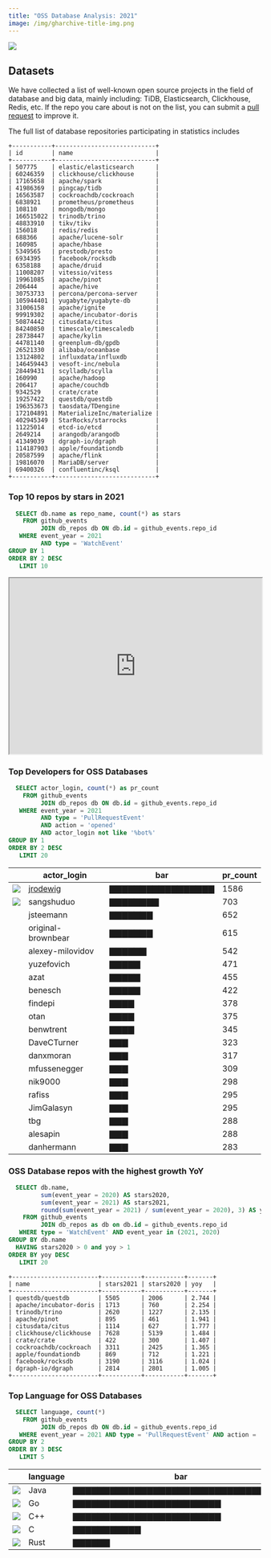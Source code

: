 ```yaml
---
title: "OSS Database Analysis: 2021"
image: /img/gharchive-title-img.png
---
```



![](/img/gharchive-title-img.png)

## Datasets

We have collected a list of well-known open source projects in the field of database and big data, mainly including: TiDB, Elasticsearch, Clickhouse, Redis, etc. If the repo you care about is not on the list, you can submit a [pull request](https://github.com/hooopo/gharchive/blob/main/meta/repos/db_repos.yml) to improve it.

The full list of database repositories participating in statistics includes

 ```
 +-----------+----------------------------+
| id        | name                       |
+-----------+----------------------------+
| 507775    | elastic/elasticsearch      |
| 60246359  | clickhouse/clickhouse      |
| 17165658  | apache/spark               |
| 41986369  | pingcap/tidb               |
| 16563587  | cockroachdb/cockroach      |
| 6838921   | prometheus/prometheus      |
| 108110    | mongodb/mongo              |
| 166515022 | trinodb/trino              |
| 48833910  | tikv/tikv                  |
| 156018    | redis/redis                |
| 688366    | apache/lucene-solr         |
| 160985    | apache/hbase               |
| 5349565   | prestodb/presto            |
| 6934395   | facebook/rocksdb           |
| 6358188   | apache/druid               |
| 11008207  | vitessio/vitess            |
| 19961085  | apache/pinot               |
| 206444    | apache/hive                |
| 30753733  | percona/percona-server     |
| 105944401 | yugabyte/yugabyte-db       |
| 31006158  | apache/ignite              |
| 99919302  | apache/incubator-doris     |
| 50874442  | citusdata/citus            |
| 84240850  | timescale/timescaledb      |
| 28738447  | apache/kylin               |
| 44781140  | greenplum-db/gpdb          |
| 26521330  | alibaba/oceanbase          |
| 13124802  | influxdata/influxdb        |
| 146459443 | vesoft-inc/nebula          |
| 28449431  | scylladb/scylla            |
| 160990    | apache/hadoop              |
| 206417    | apache/couchdb             |
| 9342529   | crate/crate                |
| 19257422  | questdb/questdb            |
| 196353673 | taosdata/TDengine          |
| 172104891 | MaterializeInc/materialize |
| 402945349 | StarRocks/starrocks        |
| 11225014  | etcd-io/etcd               |
| 2649214   | arangodb/arangodb          |
| 41349039  | dgraph-io/dgraph           |
| 114187903 | apple/foundationdb         |
| 20587599  | apache/flink               |
| 19816070  | MariaDB/server             |
| 69400326  | confluentinc/ksql          |
+-----------+----------------------------+
```

### Top 10 repos by stars in 2021

```sql
  SELECT db.name as repo_name, count(*) as stars
    FROM github_events
         JOIN db_repos db ON db.id = github_events.repo_id
   WHERE event_year = 2021 
         AND type = 'WatchEvent' 
GROUP BY 1
ORDER BY 2 DESC
   LIMIT 10
```

<iframe  width="100%" height="350" scrolling="no"  src="https://staticsiteg.github.io/echarts/bar.html?x=[%22clickhouse/clickhouse%22,%20%22redis/redis%22,%20%22prometheus/prometheus%22,%20%22elastic/elasticsearch%22,%20%22questdb/questdb%22,%20%22etcd-io/etcd%22,%20%22pingcap/tidb%22,%20%22apache/spark%22,%20%22cockroachdb/cockroach%22,%20%22facebook/rocksdb%22]&data=[7628,%206313,%205898,%205669,%205505,%204524,%203967,%203833,%203311,%203190]&theme=vintage">
</iframe>

### Top Developers for OSS Databases

```sql
  SELECT actor_login, count(*) as pr_count
    FROM github_events
         JOIN db_repos db ON db.id = github_events.repo_id
   WHERE event_year = 2021 
         AND type = 'PullRequestEvent' 
         AND action = 'opened' 
         AND actor_login not like '%bot%'
GROUP BY 1
ORDER BY 2 DESC
   LIMIT 20
```

|  |actor_login        | bar               | pr_count
|--| ------------------ | ----------------- | --------
|![](https://avatars.githubusercontent.com/u/40268737?s=40&v=4) |[jrodewig](https://github.com/jrodewig)           | ▇▇▇▇▇▇▇▇▇▇▇▇▇▇▇▇▇ | 1586
|![](https://avatars.githubusercontent.com/u/825729?s=40&v=4) |sangshuduo         | ▇▇▇▇▇▇▇▇          | 703
| |jsteemann          | ▇▇▇▇▇▇▇           | 652
| |original-brownbear | ▇▇▇▇▇▇▇           | 615
| |alexey-milovidov   | ▇▇▇▇▇▇            | 542
| |yuzefovich         | ▇▇▇▇▇             | 471
| |azat               | ▇▇▇▇▇             | 455
| |benesch            | ▇▇▇▇▇             | 422
| |findepi            | ▇▇▇▇              | 378
| |otan               | ▇▇▇▇              | 375
| |benwtrent          | ▇▇▇▇              | 345
| |DaveCTurner        | ▇▇▇               | 323
| |danxmoran          | ▇▇▇               | 317
| |mfussenegger       | ▇▇▇               | 309
| |nik9000            | ▇▇▇               | 298
| |rafiss             | ▇▇▇               | 295
| |JimGalasyn         | ▇▇▇               | 295
| |tbg                | ▇▇▇               | 288
| |alesapin           | ▇▇▇               | 288
| |danhermann         | ▇▇▇               | 283


### OSS Database repos with the highest growth YoY

```sql
  SELECT db.name,
         sum(event_year = 2020) AS stars2020,
         sum(event_year = 2021) AS stars2021,
         round(sum(event_year = 2021) / sum(event_year = 2020), 3) AS yoy
    FROM github_events
         JOIN db_repos as db on db.id = github_events.repo_id
   WHERE type = 'WatchEvent' AND event_year in (2021, 2020)
GROUP BY db.name
  HAVING stars2020 > 0 and yoy > 1
ORDER BY yoy DESC
   LIMIT 20
```

```
+------------------------+-----------+-----------+-------+
| name                   | stars2021 | stars2020 | yoy   |
+------------------------+-----------+-----------+-------+
| questdb/questdb        | 5505      | 2006      | 2.744 |
| apache/incubator-doris | 1713      | 760       | 2.254 |
| trinodb/trino          | 2620      | 1227      | 2.135 |
| apache/pinot           | 895       | 461       | 1.941 |
| citusdata/citus        | 1114      | 627       | 1.777 |
| clickhouse/clickhouse  | 7628      | 5139      | 1.484 |
| crate/crate            | 422       | 300       | 1.407 |
| cockroachdb/cockroach  | 3311      | 2425      | 1.365 |
| apple/foundationdb     | 869       | 712       | 1.221 |
| facebook/rocksdb       | 3190      | 3116      | 1.024 |
| dgraph-io/dgraph       | 2814      | 2801      | 1.005 |
+------------------------+-----------+-----------+-------+

```

### Top Language for OSS Databases

```sql
  SELECT language, count(*)
    FROM github_events
         JOIN db_repos db ON db.id = github_events.repo_id
   WHERE event_year = 2021 AND type = 'PullRequestEvent' AND action = 'opened'
GROUP BY 2
ORDER BY 3 DESC
   LIMIT 5
```


|         | language | bar                                 | count(*)
| -------- | -------- | ----------------------------------- | --------
|![](/img/lang/java.png) | Java     | ▇▇▇▇▇▇▇▇▇▇▇▇▇▇▇▇▇▇▇▇▇▇▇▇▇▇▇▇▇▇▇▇▇▇▇ | 24137
|![](/img/lang/go.png) | Go       | ▇▇▇▇▇▇▇▇▇▇▇▇▇▇▇▇▇▇▇▇▇▇▇▇            | 16630
|![](/img/lang/cpp.png) | C++      | ▇▇▇▇▇▇▇▇▇▇▇▇▇▇▇▇▇▇▇▇▇▇▇▇            | 16607
|![](/img/lang/c.png) | C        | ▇▇▇▇▇▇▇▇▇▇▇                         | 7605
|![](/img/lang/rust.png) | Rust     | ▇▇▇▇▇▇                              | 4366



